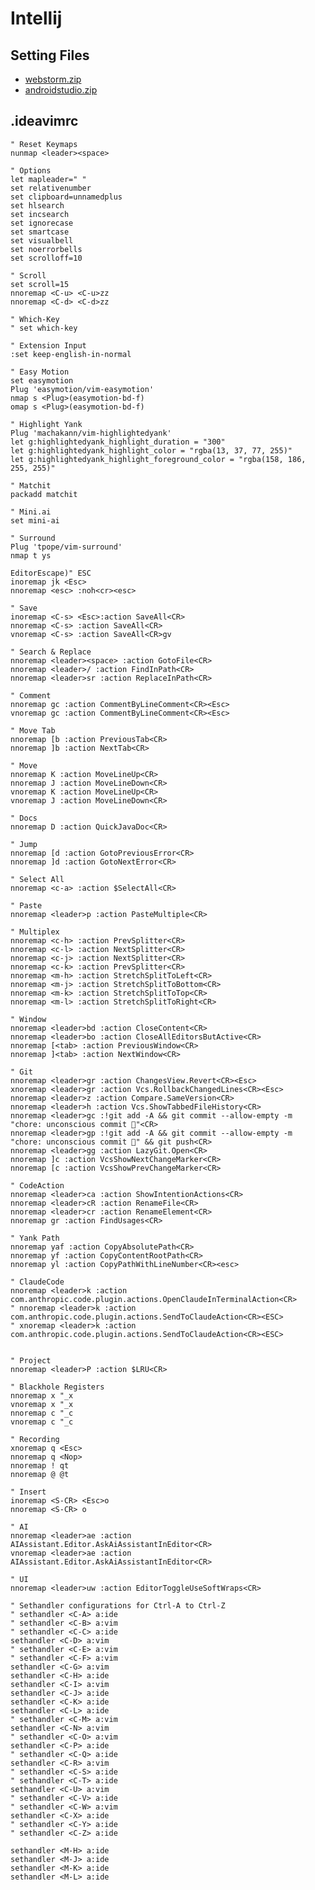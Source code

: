 # Intellij

## Setting Files

- [webstorm.zip](/webstorm.zip)
- [androidstudio.zip](/androidstudio.zip)

## .ideavimrc

```shell filename="~/.ideavimrc"
" Reset Keymaps
nunmap <leader><space>

" Options
let mapleader=" "
set relativenumber
set clipboard=unnamedplus
set hlsearch
set incsearch
set ignorecase
set smartcase
set visualbell
set noerrorbells
set scrolloff=10

" Scroll
set scroll=15
nnoremap <C-u> <C-u>zz
nnoremap <C-d> <C-d>zz

" Which-Key
" set which-key

" Extension Input
:set keep-english-in-normal

" Easy Motion
set easymotion
Plug 'easymotion/vim-easymotion'
nmap s <Plug>(easymotion-bd-f)
omap s <Plug>(easymotion-bd-f)

" Highlight Yank
Plug 'machakann/vim-highlightedyank'
let g:highlightedyank_highlight_duration = "300"
let g:highlightedyank_highlight_color = "rgba(13, 37, 77, 255)"
let g:highlightedyank_highlight_foreground_color = "rgba(158, 186, 255, 255)"

" Matchit
packadd matchit

" Mini.ai
set mini-ai

" Surround
Plug 'tpope/vim-surround'
nmap t ys

EditorEscape)" ESC
inoremap jk <Esc>
nnoremap <esc> :noh<cr><esc>

" Save
inoremap <C-s> <Esc>:action SaveAll<CR>
nnoremap <C-s> :action SaveAll<CR>
vnoremap <C-s> :action SaveAll<CR>gv

" Search & Replace
nnoremap <leader><space> :action GotoFile<CR>
nnoremap <leader>/ :action FindInPath<CR>
nnoremap <leader>sr :action ReplaceInPath<CR>

" Comment
nnoremap gc :action CommentByLineComment<CR><Esc>
vnoremap gc :action CommentByLineComment<CR><Esc>

" Move Tab
nnoremap [b :action PreviousTab<CR>
nnoremap ]b :action NextTab<CR>

" Move
nnoremap K :action MoveLineUp<CR>
nnoremap J :action MoveLineDown<CR>
vnoremap K :action MoveLineUp<CR>
vnoremap J :action MoveLineDown<CR>

" Docs
nnoremap D :action QuickJavaDoc<CR>

" Jump
nnoremap [d :action GotoPreviousError<CR>
nnoremap ]d :action GotoNextError<CR>

" Select All
nnoremap <c-a> :action $SelectAll<CR>

" Paste
nnoremap <leader>p :action PasteMultiple<CR>

" Multiplex
nnoremap <c-h> :action PrevSplitter<CR>
nnoremap <c-l> :action NextSplitter<CR>
nnoremap <c-j> :action NextSplitter<CR>
nnoremap <c-k> :action PrevSplitter<CR>
nnoremap <m-h> :action StretchSplitToLeft<CR>
nnoremap <m-j> :action StretchSplitToBottom<CR>
nnoremap <m-k> :action StretchSplitToTop<CR>
nnoremap <m-l> :action StretchSplitToRight<CR>

" Window
nnoremap <leader>bd :action CloseContent<CR>
nnoremap <leader>bo :action CloseAllEditorsButActive<CR>
nnoremap [<tab> :action PreviousWindow<CR>
nnoremap ]<tab> :action NextWindow<CR>

" Git
nnoremap <leader>gr :action ChangesView.Revert<CR><Esc>
xnoremap <leader>gr :action Vcs.RollbackChangedLines<CR><Esc>
nnoremap <leader>z :action Compare.SameVersion<CR>
nnoremap <leader>h :action Vcs.ShowTabbedFileHistory<CR>
nnoremap <leader>gc :!git add -A && git commit --allow-empty -m "chore: unconscious commit 🐋"<CR>
nnoremap <leader>gp :!git add -A && git commit --allow-empty -m "chore: unconscious commit 🐋" && git push<CR>
nnoremap <leader>gg :action LazyGit.Open<CR>
nnoremap ]c :action VcsShowNextChangeMarker<CR>
nnoremap [c :action VcsShowPrevChangeMarker<CR>

" CodeAction
nnoremap <leader>ca :action ShowIntentionActions<CR>
nnoremap <leader>cR :action RenameFile<CR>
nnoremap <leader>cr :action RenameElement<CR>
nnoremap gr :action FindUsages<CR>

" Yank Path
nnoremap yaf :action CopyAbsolutePath<CR>
nnoremap yf :action CopyContentRootPath<CR>
nnoremap yl :action CopyPathWithLineNumber<CR><esc>

" ClaudeCode
nnoremap <leader>k :action com.anthropic.code.plugin.actions.OpenClaudeInTerminalAction<CR>
" nnoremap <leader>k :action com.anthropic.code.plugin.actions.SendToClaudeAction<CR><ESC>
" xnoremap <leader>k :action com.anthropic.code.plugin.actions.SendToClaudeAction<CR><ESC>


" Project
nnoremap <leader>P :action $LRU<CR>

" Blackhole Registers
nnoremap x "_x
vnoremap x "_x
nnoremap c "_c
vnoremap c "_c

" Recording
xnoremap q <Esc>
nnoremap q <Nop>
nnoremap ! qt
nnoremap @ @t

" Insert
inoremap <S-CR> <Esc>o
nnoremap <S-CR> o

" AI
nnoremap <leader>ae :action AIAssistant.Editor.AskAiAssistantInEditor<CR>
vnoremap <leader>ae :action AIAssistant.Editor.AskAiAssistantInEditor<CR>

" UI
nnoremap <leader>uw :action EditorToggleUseSoftWraps<CR>

" Sethandler configurations for Ctrl-A to Ctrl-Z
" sethandler <C-A> a:ide
" sethandler <C-B> a:vim
" sethandler <C-C> a:ide
sethandler <C-D> a:vim
" sethandler <C-E> a:vim
" sethandler <C-F> a:vim
sethandler <C-G> a:vim
sethandler <C-H> a:ide
sethandler <C-I> a:vim
sethandler <C-J> a:ide
sethandler <C-K> a:ide
sethandler <C-L> a:ide
" sethandler <C-M> a:vim
sethandler <C-N> a:vim
" sethandler <C-O> a:vim
sethandler <C-P> a:ide
" sethandler <C-Q> a:ide
sethandler <C-R> a:vim
" sethandler <C-S> a:ide
" sethandler <C-T> a:ide
sethandler <C-U> a:vim
" sethandler <C-V> a:ide
" sethandler <C-W> a:vim
sethandler <C-X> a:ide
" sethandler <C-Y> a:ide
" sethandler <C-Z> a:ide

sethandler <M-H> a:ide
sethandler <M-J> a:ide
sethandler <M-K> a:ide
sethandler <M-L> a:ide
```
